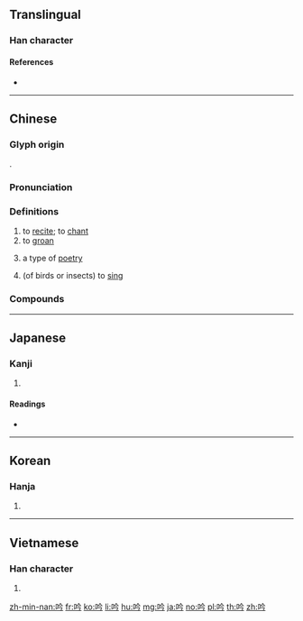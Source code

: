 ==Translingual==

===Han character===
{{Han char|rn=30|rad=口|as=04|sn=7|four=68027|canj=ROIN|ids=⿰口今}}

====References====
* {{Han ref|kx=0177.190|dkj=03330|dj=0395.030|hdz=10591.100|uh=541F|ud=21535|bh=A775|bd=42869}}

----

==Chinese==
{{zh-forms}}

===Glyph origin===
{{Han etym}}
{{Han compound|口|今|ls=psc|c1=s|c2=p}}.

===Pronunciation===
{{zh-pron
|m=yín
|c=jam4,ngam4
|h=pfs=ngìm
|md=ngìng
|mn=gîm
|w=3nyin
|mc=y
|oc=y
|cat=v,n
}}

===Definitions===
{{zh-hanzi}}

# to [[recite]]; to [[chant]]
# to [[groan]]
# {{lb|zh|literature}} a type of [[poetry]]
# (of birds or insects) to [[sing]]

===Compounds===
{{zh-der|吟吟沉沉|吟詠情性|吟味|吟籟|吟蛩|吟唱|匣裡龍吟|吟詠|呻吟|吟詠性情|低吟|叉手吟|吟風詠月|吟詩|吟風弄月|吟遊詩人|吟誦|吟詩作對|吟社|吟猱|吟壇|吟嘯|吟哦|哀吟|沉吟章句|沉吟|歌吟|梁父吟|白頭吟|清吟小班|無病呻吟|獨吟|清謳微吟|狂吟老監|擁鼻吟|行吟|龍吟|虎嘯龍吟|笑吟吟|莊舄越吟|返吟復吟|謳吟|蛙鼓蟲吟|長吟|行吟坐詠|龍吟虎嘯|遊子吟}}

----

==Japanese==

===Kanji===
{{ja-kanji|grade=c|rs=口04}}

# {{defn|lang=ja|sort=口04}}

====Readings====
* {{ja-readings
|goon=[[ごん]] (gon) < [[ごむ]] (gomu) {{qualifier|non-[[w:Jōyō kanji|Jōyō]] reading}}
|kanon=[[ぎん]] (gin) < [[ぎむ]] (gimu)
|on=[[きん]] (kin) {{qualifier|non-[[w:Jōyō kanji|Jōyō]] reading}}, [[こん]] (kon) {{qualifier|non-[[w:Jōyō kanji|Jōyō]] reading}}
|kun=[[うたう]] (utau), [[なく]] (naku)}}

----

==Korean==

===Hanja===
{{ko-hanja|hangeul=음|rv=eum|mr=ŭm}}

# {{defn|lang=ko|sort=口04}}

----

==Vietnamese==

===Han character===
{{vi-hantu|[[ngâm]], [[gặm]], [[gẫm]], [[ngăm]], [[ngăn]], [[ngậm]], [[ngẫm]], [[gầm]], [[ngẩm]], [[ngắm]], [[ngợm]]|rs=口04}}

# {{defn|lang=vi|sort=口04}}

[[zh-min-nan:吟]]
[[fr:吟]]
[[ko:吟]]
[[li:吟]]
[[hu:吟]]
[[mg:吟]]
[[ja:吟]]
[[no:吟]]
[[pl:吟]]
[[th:吟]]
[[zh:吟]]